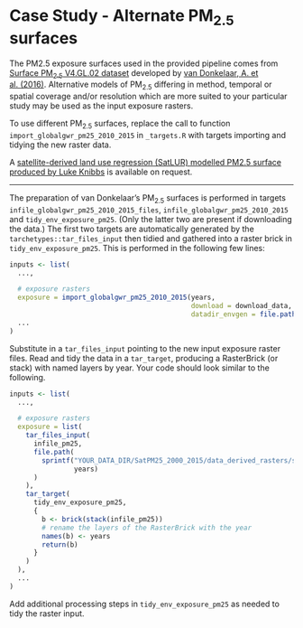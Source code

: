 # Case Study - Alternate PM~2.5~ surfaces

The PM2.5 exposure surfaces used in the provided pipeline comes from [Surface PM~2.5~ V4.GL.02 dataset][v4-gl-02-data] developed by [van Donkelaar, A. et al. (2016)][v4-gl-02-ref]. Alternative models of PM~2.5~ differing in method, temporal or spatial coverage and/or resolution which are more suited to your particular study may be used as the input exposure rasters.

To use different PM~2.5~ surfaces, replace the call to function `import_globalgwr_pm25_2010_2015` in `_targets.R` with targets importing and tidying the new raster data. 

A [satellite-derived land use regression (SatLUR) modelled PM2.5 surface produced by Luke Knibbs][lk_satlur_pm25] is available on request.

----

The preparation of van Donkelaar's PM~2.5~ surfaces is performed in targets `infile_globalgwr_pm25_2010_2015_files`, `infile_globalgwr_pm25_2010_2015` and `tidy_env_exposure_pm25`. (Only the latter two are present if downloading the data.) The first two targets are automatically generated by the `tarchetypes::tar_files_input` then tidied and gathered into a raster brick in `tidy_env_exposure_pm25`. This is performed in the following few lines:

```r
inputs <- list(
  ...,

  # exposure rasters
  exposure = import_globalgwr_pm25_2010_2015(years, 
                                             download = download_data, 
                                             datadir_envgen = file.path(dir_cardat, dir_envgen)), 
  ...
)
```

Substitute in a `tar_files_input` pointing to the new input exposure raster files. Read and tidy the data in a `tar_target`, producing a RasterBrick (or stack) with named layers by year. Your code should look similar to the following.

```r
inputs <- list(
  ...,

  # exposure rasters
  exposure = list(
    tar_files_input(
      infile_pm25,
      file.path(
        sprintf("YOUR_DATA_DIR/SatPM25_2000_2015/data_derived_rasters/satlur_pm25_ug_m3_%s.tif",
                years)
      )
    ),
    tar_target(
      tidy_env_exposure_pm25,
      {
        b <- brick(stack(infile_pm25))
        # rename the layers of the RasterBrick with the year
        names(b) <- years
        return(b)
      }
    )
  ),
  ...
)
```    

Add additional processing steps in `tidy_env_exposure_pm25` as needed to tidy the raster input.


[v4-gl-02-data]: https://sites.wustl.edu/acag/datasets/surface-pm2-5/#V4.GL.02
[v4-gl-02-ref]: https://doi.org/10.1021/acs.est.5b05833
[lk_satlur_pm25]: http://doi.org/10.1021/acs.est.8b02328
